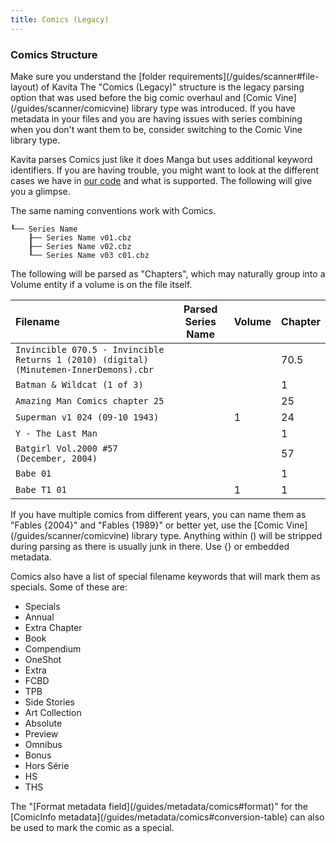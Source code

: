 ---
title: Comics (Legacy)
---


### Comics Structure
<Callout type="info">
	 Make sure you understand the [folder requirements](/guides/scanner#file-layout) of Kavita
</Callout>
The "Comics (Legacy)" structure is the legacy parsing option that was used before the big comic overhaul and [Comic Vine](/guides/scanner/comicvine) library type was introduced. If you have metadata in your files and you are having issues with series combining when you don't want them to be, consider switching to the Comic Vine library type.

Kavita parses Comics just like it does Manga but uses additional keyword identifiers. If you are having trouble, you might want to look at the different cases we have in [our code](https://github.com/Kareadita/Kavita/blob/develop/API.Tests/Parser/ComicParserTests.cs) and what is supported. The following will give you a glimpse.

The same naming conventions work with Comics.
```
┖── Series Name
    ┠── Series Name v01.cbz
    ┠── Series Name v02.cbz
    ┖── Series Name v03 c01.cbz
```



The following will be parsed as "Chapters", which may naturally group into a Volume entity if a volume is on the file itself.

| Filename                                                                               | Parsed Series Name | Volume | Chapter |
|:---------------------------------------------------------------------------------------|:------------------:|:-------|:--------|
| `Invincible 070.5 - Invincible Returns 1 (2010) (digital) (Minutemen-InnerDemons).cbr` |                    |        | 70.5    |
| `Batman & Wildcat (1 of 3)`                                                            |                    |        | 1       |
| `Amazing Man Comics chapter 25`                                                        |                    |        | 25      |
| `Superman v1 024 (09-10 1943)`                                                         |                    | 1      | 24      |
| `Y - The Last Man `                                                                    |                    |        | 1       |
| `Batgirl Vol.2000 #57 (December, 2004)`                                                |                    |        | 57      |
| `Babe 01`                                                                              |                    |        | 1       |
| `Babe T1 01`                                                                           |                    |    1    | 1       |

<Callout type="info">
	 If you have multiple comics from different years, you can name them as "Fables {2004}" and "Fables {1989}" or better yet, use the [Comic Vine](/guides/scanner/comicvine) library type.
     Anything within () will be stripped during parsing as there is usually junk in there. Use {} or embedded metadata. 
</Callout>

Comics also have a list of special filename keywords that will mark them as specials. Some of these are:
* Specials
* Annual
* Extra Chapter
* Book
* Compendium
* OneShot
* Extra
* FCBD
* TPB
* Side Stories
* Art Collection
* Absolute 
* Preview
* Omnibus
* Bonus
* Hors Série
* HS
* THS

<Callout type="info">
	 The "[Format metadata field](/guides/metadata/comics#format)" for the [ComicInfo metadata](/guides/metadata/comics#conversion-table) can also be used to mark the comic as a special.
</Callout>